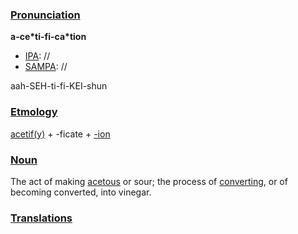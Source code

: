 ===[[Pronunciation]]===

'''a-ce*ti-fi-ca*tion'''
*[[IPA]]: //
*[[SAMPA]]: //
aah-SEH-ti-fi-KEI-shun
===[[Etmology]]===

[[acetify|acetif(y)]] + -ficate + [[-ion]]
===[[Noun]]===

The act of making [[acetous]] or sour; the process of [[converting]], or of becoming converted, into vinegar.
===[[Translations]]===